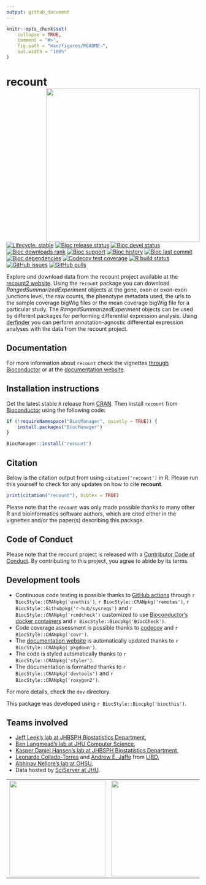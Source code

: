 ```yaml
---
output: github_document
---
```


<!-- README.md is generated from README.Rmd. Please edit that file -->

```r
knitr::opts_chunk$set(
    collapse = TRUE,
    comment = "#>",
    fig.path = "man/figures/README-",
    out.width = "100%"
)
```

# recount <img src="man/figures/logo.png" align="right" width="400px" />

<!-- badges: start -->
[![Lifecycle: stable](https://img.shields.io/badge/lifecycle-stable-brightgreen.svg)](https://lifecycle.r-lib.org/articles/stages.html#stable)
[![Bioc release status](http://www.bioconductor.org/shields/build/release/bioc/recount.svg)](https://bioconductor.org/checkResults/release/bioc-LATEST/recount)
[![Bioc devel status](http://www.bioconductor.org/shields/build/devel/bioc/recount.svg)](https://bioconductor.org/checkResults/devel/bioc-LATEST/recount)
[![Bioc downloads rank](https://bioconductor.org/shields/downloads/release/recount.svg)](http://bioconductor.org/packages/stats/bioc/recount/)
[![Bioc support](https://bioconductor.org/shields/posts/recount.svg)](https://support.bioconductor.org/tag/recount)
[![Bioc history](https://bioconductor.org/shields/years-in-bioc/recount.svg)](https://bioconductor.org/packages/release/bioc/html/recount.html#since)
[![Bioc last commit](https://bioconductor.org/shields/lastcommit/devel/bioc/recount.svg)](http://bioconductor.org/checkResults/devel/bioc-LATEST/recount/)
[![Bioc dependencies](https://bioconductor.org/shields/dependencies/release/recount.svg)](https://bioconductor.org/packages/release/bioc/html/recount.html#since)
[![Codecov test coverage](https://codecov.io/gh/leekgroup/recount/branch/devel/graph/badge.svg)](https://codecov.io/gh/leekgroup/recount?branch=devel)
[![R build status](https://github.com/leekgroup/recount/actions/workflows/check-bioc.yml/badge.svg)](https://github.com/leekgroup/recount/actions/workflows/check-bioc.yml)
[![GitHub issues](https://img.shields.io/github/issues/leekgroup/recount)](https://github.com/leekgroup/recount/issues)
[![GitHub pulls](https://img.shields.io/github/issues-pr/leekgroup/recount)](https://github.com/leekgroup/recount/pulls)
<!-- badges: end -->

Explore and download data from the recount project available at the [recount2 website](https://jhubiostatistics.shinyapps.io/recount/). Using the `recount` package you can download _RangedSummarizedExperiment_ objects at the gene, exon or exon-exon junctions level, the raw counts, the phenotype metadata used, the urls to the sample coverage bigWig files or the mean coverage bigWig file for a particular study. The _RangedSummarizedExperiment_ objects can be used by different packages for performing differential expression analysis. Using [derfinder](http://bioconductor.org/packages/derfinder) you can perform annotation-agnostic differential expression analyses with the data from the recount project. 

## Documentation

For more information about `recount` check the vignettes [through Bioconductor](http://bioconductor.org/packages/recount) or at the [documentation website](http://leekgroup.github.io/recount).

## Installation instructions

Get the latest stable `R` release from [CRAN](http://cran.r-project.org/). Then install `recount` from [Bioconductor](http://bioconductor.org/) using the following code:

```r
if (!requireNamespace("BiocManager", quietly = TRUE)) {
    install.packages("BiocManager")
}

BiocManager::install("recount")
```

## Citation

Below is the citation output from using `citation('recount')` in R. Please 
run this yourself to check for any updates on how to cite __recount__.

```r
print(citation("recount"), bibtex = TRUE)
```

Please note that the `recount` was only made possible thanks to many other R and bioinformatics software authors, which are cited either in the vignettes and/or the paper(s) describing this package.

## Code of Conduct
  
Please note that the recount project is released with a [Contributor Code of Conduct](https://contributor-covenant.org/version/2/0/CODE_OF_CONDUCT.html). By contributing to this project, you agree to abide by its terms.

## Development tools

* Continuous code testing is possible thanks to [GitHub actions](https://www.tidyverse.org/blog/2020/04/usethis-1-6-0/)  through `r BiocStyle::CRANpkg('usethis')`, `r BiocStyle::CRANpkg('remotes')`, `r BiocStyle::Githubpkg('r-hub/sysreqs')` and `r BiocStyle::CRANpkg('rcmdcheck')` customized to use [Bioconductor's docker containers](https://www.bioconductor.org/help/docker/) and `r BiocStyle::Biocpkg('BiocCheck')`.
* Code coverage assessment is possible thanks to [codecov](https://codecov.io/gh) and `r BiocStyle::CRANpkg('covr')`.
* The [documentation website](http://leekgroup.github.io/recount) is automatically updated thanks to `r BiocStyle::CRANpkg('pkgdown')`.
* The code is styled automatically thanks to `r BiocStyle::CRANpkg('styler')`.
* The documentation is formatted thanks to `r BiocStyle::CRANpkg('devtools')` and `r BiocStyle::CRANpkg('roxygen2')`.

For more details, check the `dev` directory.

This package was developed using `r BiocStyle::Biocpkg('biocthis')`.


## Teams involved

* [Jeff Leek's lab at JHBSPH Biostatistics Department](http://jtleek.com/),
* [Ben Langmead's lab at JHU Computer Science](http://www.langmead-lab.org/),
* [Kasper Daniel Hansen's lab at JHBSPH Biostatistics Department](https://www.hansenlab.org/),
* [Leonardo Collado-Torres](http://lcolladotor.github.io/) and [Andrew E. Jaffe](http://aejaffe.com/) from [LIBD](https://www.libd.org/),
* [Abhinav Nellore's lab at OHSU](http://nellore.bio/),
* Data hosted by [SciServer at JHU](https://www.sciserver.org/).


| | | | |
| --- | --- | --- | --- |
| <a href="http://www.langmead-lab.org/"><img src="http://www.langmead-lab.org/wp-content/uploads/2014/01/Screen-Shot-2014-02-02-at-5.20.13-PM-1024x199.png" width="250px"></a> | <a href="https://www.libd.org/"><img src="http://lcolladotor.github.io/img/LIBD_logo.jpg" width="250px"></a> | <a href="http://nellore.bio/"><img src="https://seekvectorlogo.net/wp-content/uploads/2018/08/oregon-health-science-university-ohsu-vector-logo.png" width="250px"></a> | <a href="https://www.sciserver.org/"><img src="https://skyserver.sdss.org/dr14/en/images/sciserver_logo_inverted_vertical.png" width="250px"></a> |

<!-- Global site tag (gtag.js) - Google Analytics -->
<script async src="https://www.googletagmanager.com/gtag/js?id=UA-78422749-1"></script>
<script>
  window.dataLayer = window.dataLayer || [];
  function gtag(){dataLayer.push(arguments);}
  gtag('js', new Date());

  gtag('config', 'UA-78422749-1');
</script>

